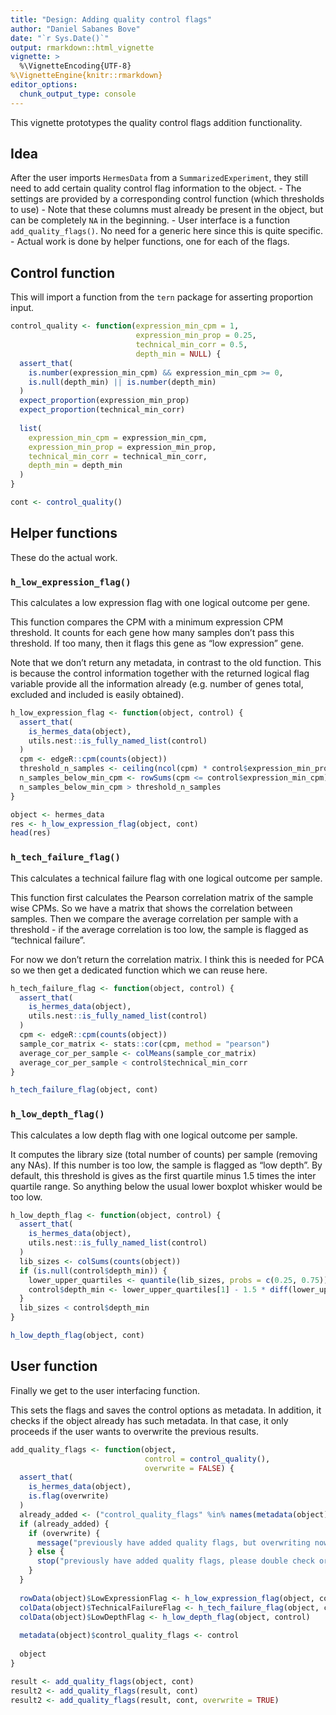 ```yaml
---
title: "Design: Adding quality control flags"
author: "Daniel Sabanes Bove"
date: "`r Sys.Date()`"
output: rmarkdown::html_vignette
vignette: >
  %\VignetteEncoding{UTF-8}
%\VignetteEngine{knitr::rmarkdown}
editor_options: 
  chunk_output_type: console
---
```

  
This vignette prototypes the quality control flags addition functionality.

## Idea

After the user imports `HermesData` from a `SummarizedExperiment`, they still need to add 
certain quality control flag information to the object. 
- The settings are provided by a corresponding control function (which thresholds to use)
- Note that these columns must already be present in the object, but can be completely `NA` in the beginning.
- User interface is a function `add_quality_flags()`. No need for a generic here since this is quite
specific.
- Actual work is done by helper functions, one for each of the flags.

## Control function

This will import a function from the `tern` package for asserting proportion input.

```r
control_quality <- function(expression_min_cpm = 1,
                            expression_min_prop = 0.25,
                            technical_min_corr = 0.5,
                            depth_min = NULL) {
  assert_that(
    is.number(expression_min_cpm) && expression_min_cpm >= 0,
    is.null(depth_min) || is.number(depth_min)
  )  
  expect_proportion(expression_min_prop)
  expect_proportion(technical_min_corr)
  
  list(
    expression_min_cpm = expression_min_cpm,
    expression_min_prop = expression_min_prop,
    technical_min_corr = technical_min_corr,
    depth_min = depth_min
  )
}

cont <- control_quality()
```

## Helper functions

These do the actual work.

### `h_low_expression_flag()`

This calculates a low expression flag with one logical outcome per gene.

This function compares the CPM with a minimum expression CPM threshold. It counts for each gene how
many samples don't pass this threshold. If too many, then it flags this gene as "low expression" gene.

Note that we don't return any metadata, in contrast to the old function. This is because the control
information together with the returned logical flag variable provide all the information already (e.g.
number of genes total, excluded and included is easily obtained).

```r
h_low_expression_flag <- function(object, control) {
  assert_that(
    is_hermes_data(object),
    utils.nest::is_fully_named_list(control)
  )
  cpm <- edgeR::cpm(counts(object))
  threshold_n_samples <- ceiling(ncol(cpm) * control$expression_min_prop)
  n_samples_below_min_cpm <- rowSums(cpm <= control$expression_min_cpm)
  n_samples_below_min_cpm > threshold_n_samples
}

object <- hermes_data
res <- h_low_expression_flag(object, cont)
head(res)
```

### `h_tech_failure_flag()`

This calculates a technical failure flag with one logical outcome per sample.

This function first calculates the Pearson correlation matrix of the sample wise CPMs. So we have a matrix
that shows the correlation between samples. Then we compare the average correlation per sample with a threshold - if the average correlation is too low, the sample is flagged as "technical failure".

For now we don't return the correlation matrix. I think this is needed for PCA so we then get a dedicated function which we can reuse here.
  
```r
h_tech_failure_flag <- function(object, control) {
  assert_that(
    is_hermes_data(object),
    utils.nest::is_fully_named_list(control)
  )
  cpm <- edgeR::cpm(counts(object))
  sample_cor_matrix <- stats::cor(cpm, method = "pearson")
  average_cor_per_sample <- colMeans(sample_cor_matrix)
  average_cor_per_sample < control$technical_min_corr
}

h_tech_failure_flag(object, cont)
```

### `h_low_depth_flag()`

This calculates a low depth flag with one logical outcome per sample.

It computes the library size (total number of counts) per sample (removing any NAs).
If this number is too low, the sample is flagged as "low depth". By default,
this threshold is gives as the first quartile minus 1.5 times the inter quartile range. So anything
below the usual lower boxplot whisker would be too low.

```r
h_low_depth_flag <- function(object, control) {
  assert_that(
    is_hermes_data(object),
    utils.nest::is_fully_named_list(control)
  )
  lib_sizes <- colSums(counts(object))
  if (is.null(control$depth_min)) {
    lower_upper_quartiles <- quantile(lib_sizes, probs = c(0.25, 0.75))
    control$depth_min <- lower_upper_quartiles[1] - 1.5 * diff(lower_upper_quartiles)
  }
  lib_sizes < control$depth_min
}

h_low_depth_flag(object, cont)
```

## User function

Finally we get to the user interfacing function.

This sets the flags and saves the control options as metadata. In addition, it checks if the 
object already has such metadata. In that case, it only proceeds if the user wants to overwrite the
previous results.

```r
add_quality_flags <- function(object, 
                              control = control_quality(),
                              overwrite = FALSE) {
  assert_that(
    is_hermes_data(object),
    is.flag(overwrite)
  )
  already_added <- ("control_quality_flags" %in% names(metadata(object))) 
  if (already_added) {
    if (overwrite) {
      message("previously have added quality flags, but overwriting now")
    } else {
      stop("previously have added quality flags, please double check or ask for overwrite")
    }
  }
  
  rowData(object)$LowExpressionFlag <- h_low_expression_flag(object, control)
  colData(object)$TechnicalFailureFlag <- h_tech_failure_flag(object, control)
  colData(object)$LowDepthFlag <- h_low_depth_flag(object, control)
  
  metadata(object)$control_quality_flags <- control
  
  object
}

result <- add_quality_flags(object, cont)
result2 <- add_quality_flags(result, cont)
result2 <- add_quality_flags(result, cont, overwrite = TRUE)
```

